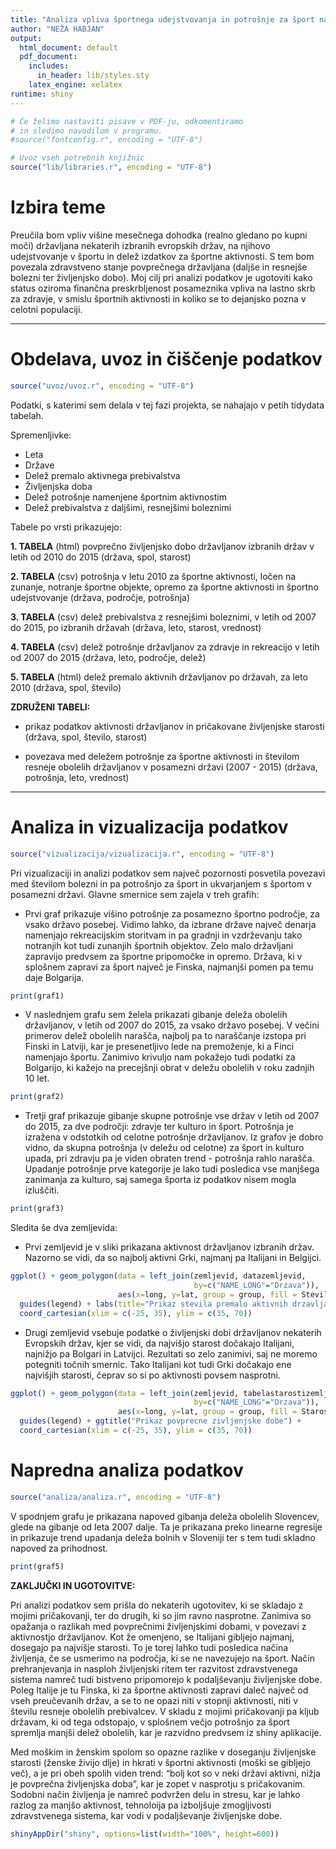 ```yaml
---
title: "Analiza vpliva športnega udejstvovanja in potrošnje za šport na zdravje in življenjsko dobo ljudi"
author: "NEŽA HABJAN"
output:
  html_document: default
  pdf_document:
    includes:
      in_header: lib/styles.sty
    latex_engine: xelatex
runtime: shiny
---
```


```r
# Če želimo nastaviti pisave v PDF-ju, odkomentiramo
# in sledimo navodilom v programu.
#source("fontconfig.r", encoding = "UTF-8")

# Uvoz vseh potrebnih knjižnic
source("lib/libraries.r", encoding = "UTF-8")
```

# Izbira teme

Preučila bom vpliv višine mesečnega dohodka (realno gledano po kupni moči) državljana nekaterih izbranih evropskih držav, na njihovo udejstvovanje v športu in delež izdatkov za športne aktivnosti. S tem bom povezala zdravstveno stanje povprečnega državljana (daljše in resnejše bolezni ter življenjsko dobo). Moj cilj pri analizi podatkov je ugotoviti kako status oziroma finančna preskrbljenost posameznika vpliva na lastno skrb za zdravje, v smislu športnih aktivnosti in koliko se to dejanjsko pozna v celotni populaciji.

***


# Obdelava, uvoz in čiščenje podatkov

```r

source("uvoz/uvoz.r", encoding = "UTF-8")
```
Podatki, s katerimi sem delala v tej fazi projekta, se nahajajo v petih tidydata tabelah.

Spremenljivke:

- Leta
- Države
- Delež premalo aktivnega prebivalstva
- Življenjska doba
- Delež potrošnje namenjene športnim aktivnostim
- Delež prebivalstva z daljšimi, resnejšimi boleznimi

Tabele po vrsti prikazujejo:

**1. TABELA** (html)
povprečno življenjsko dobo državljanov izbranih držav v letih od 2010 do 2015
(država, spol, starost)

**2. TABELA** (csv)
potrošnja v letu 2010 za športne aktivnosti, ločen na zunanje, notranje športne objekte, opremo za športne aktivnosti in športno udejstvovanje
(država, področje, potrošnja)

**3. TABELA** (csv)
delež prebivalstva z resnejšimi boleznimi, v letih od 2007 do 2015, po izbranih državah
(država, leto, starost, vrednost)

**4. TABELA** (csv)
delež potrošnje državljanov za zdravje in rekreacijo v letih od 2007 do 2015
(država, leto, področje, delež)

**5. TABELA** (html)
delež premalo aktivnih državljanov po državah, za leto 2010
(država, spol, število)


**ZDRUŽENI TABELI:**

- prikaz podatkov aktivnosti državljanov in pričakovane življenjske starosti
(država, spol, število, starost)

- povezava med deležem potrošnje za športne aktivnosti in številom resneje obolelih državljanov v posamezni državi (2007 - 2015)
(država, potrošnja, leto, vrednost)

***

# Analiza in vizualizacija podatkov



```r

source("vizualizacija/vizualizacija.r", encoding = "UTF-8")
```
Pri vizualizaciji in analizi podatkov sem največ pozornosti posvetila povezavi med številom bolezni in pa potrošnjo za šport in ukvarjanjem s športom v posamezni državi. Glavne smernice sem zajela v treh grafih:

- Prvi graf prikazuje višino potrošnje za posamezno športno področje, za vsako državo posebej. Vidimo lahko, da izbrane države največ denarja namenjajo rekreacijskim storitvam in pa gradnji in vzdrževanju tako notranjih kot tudi zunanjih športnih objektov. Zelo malo državljani zapravijo predvsem za športne pripomočke in opremo. Država, ki v splošnem zapravi za šport največ je Finska, najmanjši pomen pa temu daje Bolgarija. 

```r
print(graf1)
```

- V naslednjem grafu sem želela prikazati gibanje deleža obolelih državljanov, v letih od 2007 do 2015, za vsako državo posebej. V večini primerov delež obolelih narašča, najbolj pa to naraščanje izstopa pri Finski in Latviji, kar je presenetljivo lede na premoženje, ki a Finci namenjajo športu. Zanimivo krivuljo nam pokažejo tudi podatki za Bolgarijo, ki kažejo na precejšnji obrat v deležu obolelih v roku zadnjih 10 let.

```r
print(graf2)

```

- Tretji graf prikazuje gibanje skupne potrošnje vse držav v letih od 2007 do 2015, za dve področji: zdravje ter kulturo in šport. Potrošnja je izražena v odstotkih od celotne potrošnje državljanov. Iz grafov je dobro vidno, da skupna potrošnja (v deležu od celotne) za šport in kulturo upada, pri zdravju pa  je viden obraten trend - potrošnja rahlo narašča. Upadanje potrošnje prve kategorije je lako tudi posledica vse manjšega zanimanja za kulturo, saj samega športa iz podatkov nisem mogla izluščiti. 

```r
print(graf3)

```


Sledita še dva zemljevida: 

- Prvi zemljevid je v sliki prikazana aktivnost državljanov izbranih držav. Nazorno se vidi, da so najbolj aktivni Grki, najmanj pa Italijani in Belgijci.

```r
ggplot() + geom_polygon(data = left_join(zemljevid, datazemljevid, 
                                         by=c("NAME_LONG"="Drzava")), 
                        aes(x=long, y=lat, group = group, fill = Stevilo)) + 
  guides(legend) + labs(title="Prikaz stevila premalo aktivnih drzavljanov v (%)") + 
  coord_cartesian(xlim = c(-25, 35), ylim = c(35, 70))
```

- Drugi zemljevid vsebuje podatke o življenjski dobi državljanov nekaterih Evropskih držav, kjer se vidi, da najvišjo starost dočakajo Italijani, najnižjo pa Bolgari in Latvijci. Rezultati so zelo zanimivi, saj ne moremo potegniti točnih smernic. Tako Italijani kot tudi Grki dočakajo ene najvišjih starosti, čeprav so si po aktivnosti povsem nasprotni.   


```r
ggplot() + geom_polygon(data = left_join(zemljevid, tabelastarostizemljevid, 
                                         by=c("NAME_LONG"="Drzava")), 
                        aes(x=long, y=lat, group = group, fill = Starost)) + 
  guides(legend) + ggtitle("Prikaz povprecne zivljenjske dobe") +
  coord_cartesian(xlim = c(-25, 35), ylim = c(35, 70))
```


# Napredna analiza podatkov

```r

source("analiza/analiza.r", encoding = "UTF-8")
```

V spodnjem grafu je prikazana napoved gibanja deleža obolelih Slovencev, glede na gibanje od leta 2007 dalje. Ta je prikazana preko linearne regresije in prikazuje trend upadanja deleža bolnih v Sloveniji ter s tem tudi skladno napoved za prihodnost.

```r
print(graf5)

```

**ZAKLJUČKI IN UGOTOVITVE:**

Pri analizi podatkov sem prišla do nekaterih ugotovitev, ki se skladajo z mojimi pričakovanji, ter do drugih, ki so jim ravno nasprotne.
Zanimiva so opažanja o razlikah med povprečnimi življenjskimi dobami, v povezavi z aktivnostjo državljanov. Kot že omenjeno, se Italijani gibljejo najmanj, dosegajo pa najvišje starosti. To je torej lahko tudi posledica načina življenja, če se usmerimo na področja, ki se ne navezujejo na šport. Način prehranjevanja in nasploh življenjski ritem ter razvitost zdravstvenega sistema namreč tudi bistveno pripomorejo k podaljševanju življenjske dobe.
Poleg Italije je tu Finska, ki za športne aktivnosti zapravi daleč največ od vseh preučevanih držav, a se to ne opazi niti v stopnji aktivnosti, niti v številu resneje obolelih prebivalcev. 
V skladu z mojimi pričakovanji pa kljub državam, ki od tega odstopajo, v splošnem večjo potrošnjo za šport spremlja manjši delež obolelih, kar je razvidno predvsem iz shiny aplikacije.

Med moškim in ženskim spolom so opazne razlike v doseganju življenjske starosti (ženske živijo dlje) in hkrati v športni aktivnosti (moški se gibljejo več), a je pri obeh spolih viden trend: "bolj kot so v neki državi aktivni, nižja je povprečna življenjska doba", kar je zopet v nasprotju s pričakovanim. Sodobni način življenja je namreč podvržen delu in stresu, kar je lahko razlog za manjšo aktivnost, tehnoloija pa izboljšuje zmogljivosti zdravstvenega sistema, kar vodi v podaljševanje življenjske dobe. 

```r

shinyAppDir("shiny", options=list(width="100%", height=600))
```
 
 









